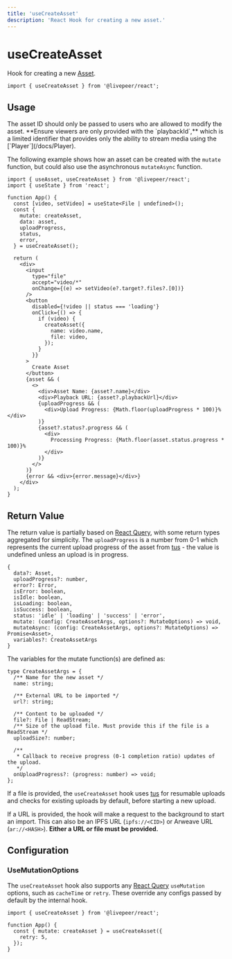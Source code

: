 ```yaml
---
title: 'useCreateAsset'
description: 'React Hook for creating a new asset.'
---
```


# useCreateAsset

Hook for creating a new [Asset](https://github.com/livepeer/livepeer.js/blob/main/packages/core/src/types/provider.ts).

```tsx
import { useCreateAsset } from '@livepeer/react';
```

## Usage


<Callout>
  The asset ID should only be passed to users who are allowed to modify the
  asset. **Ensure viewers are only provided with the `playbackId`,** which is a
  limited identifier that provides only the ability to stream media using the
  [`Player`](/docs/Player).
</Callout>

The following example shows how an asset can be created with the `mutate` function, but could also use the asynchronous `mutateAsync`
function.

```tsx {7, 25-28}
import { useAsset, useCreateAsset } from '@livepeer/react';
import { useState } from 'react';

function App() {
  const [video, setVideo] = useState<File | undefined>();
  const {
    mutate: createAsset,
    data: asset,
    uploadProgress,
    status,
    error,
  } = useCreateAsset();

  return (
    <div>
      <input
        type="file"
        accept="video/*"
        onChange={(e) => setVideo(e?.target?.files?.[0])}
      />
      <button
        disabled={!video || status === 'loading'}
        onClick={() => {
          if (video) {
            createAsset({
              name: video.name,
              file: video,
            });
          }
        }}
      >
        Create Asset
      </button>
      {asset && (
        <>
          <div>Asset Name: {asset?.name}</div>
          <div>Playback URL: {asset?.playbackUrl}</div>
          {uploadProgress && (
            <div>Upload Progress: {Math.floor(uploadProgress * 100)}%</div>
          )}
          {asset?.status?.progress && (
            <div>
              Processing Progress: {Math.floor(asset.status.progress * 100)}%
            </div>
          )}
        </>
      )}
      {error && <div>{error.message}</div>}
    </div>
  );
}
```

## Return Value

The return value is partially based on [React Query](https://tanstack.com/query/v4/docs/reference/useMutation), with some return types
aggregated for simplicity. The `uploadProgress` is a number from 0-1 which represents the current upload progress of the asset from
[tus](https://github.com/tus/tus-js-client) - the value is undefined unless an upload is in progress.

```tsx
{
  data?: Asset,
  uploadProgress?: number,
  error?: Error,
  isError: boolean,
  isIdle: boolean,
  isLoading: boolean,
  isSuccess: boolean,
  status: 'idle' | 'loading' | 'success' | 'error',
  mutate: (config: CreateAssetArgs, options?: MutateOptions) => void,
  mutateAsync: (config: CreateAssetArgs, options?: MutateOptions) => Promise<Asset>,
  variables?: CreateAssetArgs
}
```

The variables for the mutate function(s) are defined as:

```tsx
type CreateAssetArgs = {
  /** Name for the new asset */
  name: string;

  /** External URL to be imported */
  url?: string;

  /** Content to be uploaded */
  file?: File | ReadStream;
  /** Size of the upload file. Must provide this if the file is a ReadStream */
  uploadSize?: number;

  /**
   * Callback to receive progress (0-1 completion ratio) updates of the upload.
   */
  onUploadProgress?: (progress: number) => void;
};
```

If a file is provided, the `useCreateAsset` hook uses [tus](https://github.com/tus/tus-js-client) for resumable uploads and checks for existing uploads by default, before starting a
new upload.

If a URL is provided, the hook will make a request to the background to start an import. This can also
be an IPFS URL (`ipfs://<CID>`) or Arweave URL (`ar://<HASH>`). **Either a URL or file must be provided.**

## Configuration

### UseMutationOptions

The `useCreateAsset` hook also supports any [React Query](https://tanstack.com/query/v4/docs/reference/useMutation) `useMutation` options, such as
`cacheTime` or `retry`. These override any configs passed by default by the internal hook.

```tsx {5}
import { useCreateAsset } from '@livepeer/react';

function App() {
  const { mutate: createAsset } = useCreateAsset({
    retry: 5,
  });
}
```
